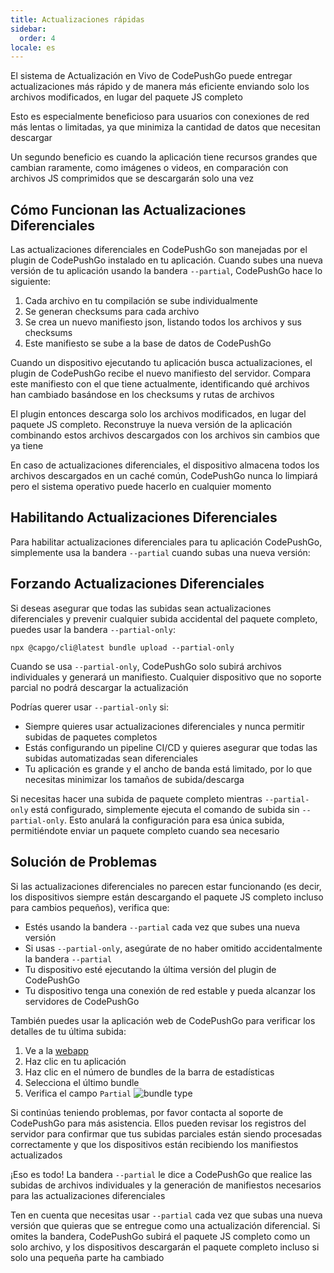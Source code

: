 ```yaml
---
title: Actualizaciones rápidas
sidebar:
  order: 4
locale: es
---
```



El sistema de Actualización en Vivo de CodePushGo puede entregar actualizaciones más rápido y de manera más eficiente enviando solo los archivos modificados, en lugar del paquete JS completo

Esto es especialmente beneficioso para usuarios con conexiones de red más lentas o limitadas, ya que minimiza la cantidad de datos que necesitan descargar

Un segundo beneficio es cuando la aplicación tiene recursos grandes que cambian raramente, como imágenes o videos, en comparación con archivos JS comprimidos que se descargarán solo una vez

## Cómo Funcionan las Actualizaciones Diferenciales

Las actualizaciones diferenciales en CodePushGo son manejadas por el plugin de CodePushGo instalado en tu aplicación. Cuando subes una nueva versión de tu aplicación usando la bandera `--partial`, CodePushGo hace lo siguiente:

1. Cada archivo en tu compilación se sube individualmente
2. Se generan checksums para cada archivo
3. Se crea un nuevo manifiesto json, listando todos los archivos y sus checksums
4. Este manifiesto se sube a la base de datos de CodePushGo

Cuando un dispositivo ejecutando tu aplicación busca actualizaciones, el plugin de CodePushGo recibe el nuevo manifiesto del servidor. Compara este manifiesto con el que tiene actualmente, identificando qué archivos han cambiado basándose en los checksums y rutas de archivos

El plugin entonces descarga solo los archivos modificados, en lugar del paquete JS completo. Reconstruye la nueva versión de la aplicación combinando estos archivos descargados con los archivos sin cambios que ya tiene

<Aside title="Manifiesto">

En caso de actualizaciones diferenciales, el dispositivo almacena todos los archivos descargados en un caché común, CodePushGo nunca lo limpiará pero el sistema operativo puede hacerlo en cualquier momento

</Aside>

## Habilitando Actualizaciones Diferenciales

Para habilitar actualizaciones diferenciales para tu aplicación CodePushGo, simplemente usa la bandera `--partial` cuando subas una nueva versión:

## Forzando Actualizaciones Diferenciales

Si deseas asegurar que todas las subidas sean actualizaciones diferenciales y prevenir cualquier subida accidental del paquete completo, puedes usar la bandera `--partial-only`:

```shell
npx @capgo/cli@latest bundle upload --partial-only
```

Cuando se usa `--partial-only`, CodePushGo solo subirá archivos individuales y generará un manifiesto. Cualquier dispositivo que no soporte parcial no podrá descargar la actualización

Podrías querer usar `--partial-only` si:

- Siempre quieres usar actualizaciones diferenciales y nunca permitir subidas de paquetes completos
- Estás configurando un pipeline CI/CD y quieres asegurar que todas las subidas automatizadas sean diferenciales
- Tu aplicación es grande y el ancho de banda está limitado, por lo que necesitas minimizar los tamaños de subida/descarga

Si necesitas hacer una subida de paquete completo mientras `--partial-only` está configurado, simplemente ejecuta el comando de subida sin `--partial-only`. Esto anulará la configuración para esa única subida, permitiéndote enviar un paquete completo cuando sea necesario

## Solución de Problemas

Si las actualizaciones diferenciales no parecen estar funcionando (es decir, los dispositivos siempre están descargando el paquete JS completo incluso para cambios pequeños), verifica que:

- Estés usando la bandera `--partial` cada vez que subes una nueva versión
- Si usas `--partial-only`, asegúrate de no haber omitido accidentalmente la bandera `--partial`
- Tu dispositivo esté ejecutando la última versión del plugin de CodePushGo
- Tu dispositivo tenga una conexión de red estable y pueda alcanzar los servidores de CodePushGo

También puedes usar la aplicación web de CodePushGo para verificar los detalles de tu última subida:
<Steps>
1. Ve a la [webapp](https://app.capgo.io)
2. Haz clic en tu aplicación
3. Haz clic en el número de bundles de la barra de estadísticas
4. Selecciona el último bundle
5. Verifica el campo `Partial`
  ![bundle type](/bundle_type.webp)
</Steps>

Si continúas teniendo problemas, por favor contacta al soporte de CodePushGo para más asistencia. Ellos pueden revisar los registros del servidor para confirmar que tus subidas parciales están siendo procesadas correctamente y que los dispositivos están recibiendo los manifiestos actualizados

¡Eso es todo! La bandera `--partial` le dice a CodePushGo que realice las subidas de archivos individuales y la generación de manifiestos necesarios para las actualizaciones diferenciales

Ten en cuenta que necesitas usar `--partial` cada vez que subas una nueva versión que quieras que se entregue como una actualización diferencial. Si omites la bandera, CodePushGo subirá el paquete JS completo como un solo archivo, y los dispositivos descargarán el paquete completo incluso si solo una pequeña parte ha cambiado
